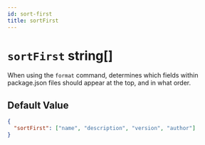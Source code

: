 ```yaml
---
id: sort-first
title: sortFirst
---
```



# `sortFirst` string[]

<Pills optional />

When using the `format` command, determines which fields within package.json
files should appear at the top, and in what order.

## Default Value

```json
{
  "sortFirst": ["name", "description", "version", "author"]
}
```
